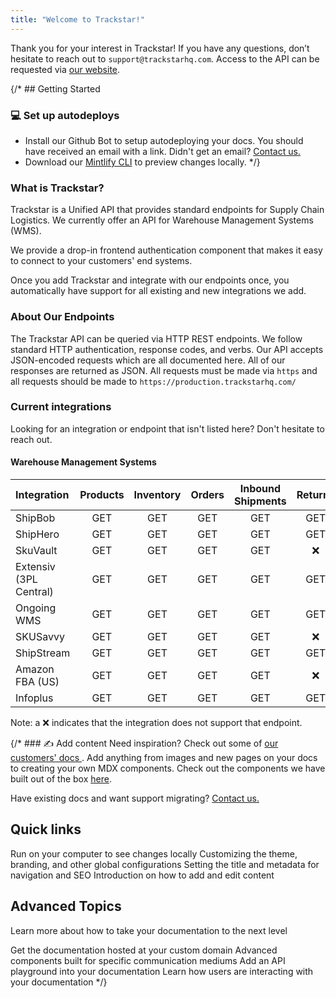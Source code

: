 ```yaml
---
title: "Welcome to Trackstar!"
---
```


Thank you for your interest in Trackstar! If you have any questions, don’t hesitate to reach out to `support@trackstarhq.com`. Access to the API can be requested via [our website](https://trackstarhq.com).

{/* ## Getting Started
### 💻  Set up autodeploys
- Install our Github Bot to setup autodeploying your docs. You should have received an email with a link. Didn't get an email? <a href="mailto:kate@mintlify.com">Contact us.</a>
- Download our <a href="https://mintlify.com/docs/development">Mintlify CLI</a> to preview changes locally. */}

### What is Trackstar?
Trackstar is a Unified API that provides standard endpoints for Supply Chain Logistics.
We currently offer an API for Warehouse Management Systems (WMS).

We provide a drop-in frontend authentication component that makes it easy to connect to your customers' end systems.

Once you add Trackstar and integrate with our endpoints once, you automatically have support for all existing and new integrations we add.


### About Our Endpoints
The Trackstar API can be queried via HTTP REST endpoints. We follow standard HTTP authentication, response codes, and verbs.
Our API accepts JSON-encoded requests which are all documented here. All of our responses are returned as JSON.
All requests must be made via `https` and all requests should be made to `https://production.trackstarhq.com/`

### Current integrations
Looking for an integration or endpoint that isn't listed here? Don't hesitate to reach out.

#### Warehouse Management Systems
| Integration            | Products | Inventory | Orders |  Inbound Shipments | Returns | Shipping Methods | Warehouses
| :--------------------- | :------: | :-------: | :----: | :----------------: | :-----: | :--------------: | :--------:
| ShipBob                | GET      | GET       | GET    | GET                | GET     | GET              | GET
| ShipHero               | GET      | GET       | GET    | GET                | GET     | ❌               | GET
| SkuVault               | GET      | GET       | GET    | GET                | ❌      | ❌               | GET
| Extensiv (3PL Central) | GET      | GET       | GET    | GET                | GET     | GET              | GET
| Ongoing WMS            | GET      | GET       | GET    | GET                | GET     | GET              | GET
| SKUSavvy               | GET      | GET       | GET    | GET                | ❌      | GET              | GET
| ShipStream             | GET      | GET       | GET    | GET                | GET     | GET              | GET
| Amazon FBA (US)        | GET      | GET       | GET    | GET                | ❌      | ❌               | ❌
| Infoplus               | GET      | GET       | GET    | GET                | GET     | GET              | GET


Note: a ❌ indicates that the integration does not support that endpoint.

{/* ### ✍️ Add content
<Tip>
Need inspiration? Check out some of <a href="https://mintlify.com/showcase">our customers' docs </a>.
</Tip>
Add anything from images and new pages on your docs to creating your own MDX components. Check out the components we have built out of the box <a href="https://mintlify.com/docs/writing-content/overview">here</a>.<br />

Have existing docs and want support migrating? <a href="mailto:kate@mintlify.com">Contact us.</a>

## Quick links
<CardGroup>
  <Card title="Developer setup" icon="rectangle-terminal" href="https://mintlify.com/docs/development">
    Run on your computer to see changes locally
  </Card>
  <Card title="Style it up" icon="sliders" href="https://mintlify.com/docs/settings/global">
    Customizing the theme, branding, and other global configurations
  </Card>
  <Card title="SEO and Metadata" icon="heading" href="https://mintlify.com/docs/settings/page">
    Setting the title and metadata for navigation and SEO
  </Card>
  <Card title="Content Tips" icon="pen-nib" href="https://mintlify.com/docs/components/overview">
    Introduction on how to add and edit content
  </Card>
</CardGroup>

## Advanced Topics
Learn more about how to take your documentation to the next level

<CardGroup>
  <Card title="Custom Domains" icon="browser" href="https://mintlify.com/docs/settings/custom-domain/subdomain">
    Get the documentation hosted at your custom domain
  </Card>
  <Card title="Advanced Components" icon="paintbrush-pencil" href="https://mintlify.com/docs/components/advanced/accordion">
    Advanced components built for specific communication mediums
  </Card>
  <Card title="API Components" icon="square-code" href="https://mintlify.com/docs/api-components/overview">
    Add an API playground into your documentation
  </Card>
  <Card title="Analytics" icon="chart-mixed" href="https://mintlify.com/docs/analytics/supported-integrations">
    Learn how users are interacting with your documentation
  </Card>
</CardGroup> */}
